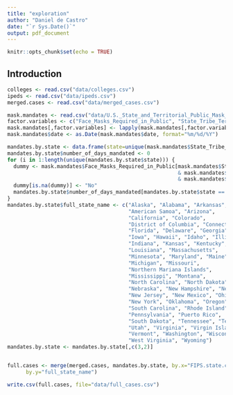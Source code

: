 ```yaml
---
title: "exploration"
author: "Daniel de Castro"
date: "`r Sys.Date()`"
output: pdf_document
---
```


```r
knitr::opts_chunk$set(echo = TRUE)
```

## Introduction 

```r
colleges <- read.csv("data/colleges.csv")
ipeds <- read.csv("data/ipeds.csv")
merged.cases <- read.csv("data/merged_cases.csv")
```

```r
mask.mandates <- read.csv("data/U.S._State_and_Territorial_Public_Mask_Mandates_From_April_8__2020_through_August_15__2021_by_State_by_Day.csv")
factor.variables <- c("Face_Masks_Required_in_Public", "State_Tribe_Territory", "order_code")
mask.mandates[,factor.variables] <- lapply(mask.mandates[,factor.variables], as.factor)
mask.mandates$date <- as.Date(mask.mandates$date, format="%m/%d/%Y")
```

```r
mandates.by.state <- data.frame(state=unique(mask.mandates$State_Tribe_Territory))
mandates.by.state$number_of_days_mandated <- 0
for (i in 1:length(unique(mandates.by.state$state))) {
  dummy <- mask.mandates$Face_Masks_Required_in_Public[mask.mandates$State_Tribe_Territory == mandates.by.state$state[i]
                                                       & mask.mandates$date >= as.Date("2020/7/1")
                                                       & mask.mandates$date <= as.Date("2021/5/26")]
  dummy[is.na(dummy)] <- "No"
  mandates.by.state$number_of_days_mandated[mandates.by.state$state == mandates.by.state$state[i]] = sum(dummy == "Yes")
}
mandates.by.state$full_state_name <- c("Alaska", "Alabama", "Arkansas", 
                                       "American Samoa", "Arizona", 
                                       "California", "Colorado", 
                                       "District of Columbia", "Connecticut", 
                                       "Florida", "Delaware", "Georgia", "Guam", 
                                       "Iowa", "Hawaii", "Idaho", "Illinois", 
                                       "Indiana", "Kansas", "Kentucky", 
                                       "Louisiana", "Massachusetts", 
                                       "Minnesota", "Maryland", "Maine", 
                                       "Michigan", "Missouri", 
                                       "Northern Mariana Islands", 
                                       "Mississippi", "Montana", 
                                       "North Carolina", "North Dakota", 
                                       "Nebraska", "New Hampshire", "Nevada", 
                                       "New Jersey", "New Mexico", "Ohio", 
                                       "New York", "Oklahoma", "Oregon", 
                                       "South Carolina", "Rhode Island", 
                                       "Pennsylvania", "Puerto Rico", 
                                       "South Dakota", "Tennessee", "Texas", 
                                       "Utah", "Virginia", "Virgin Islands", 
                                       "Vermont", "Washington", "Wisconsin", 
                                       "West Virginia", "Wyoming")
mandates.by.state <- mandates.by.state[,c(3,2)]


full.cases <- merge(merged.cases, mandates.by.state, by.x="FIPS.state.code", 
      by.y="full_state_name")
```

```r
write.csv(full.cases, file="data/full_cases.csv")
```




